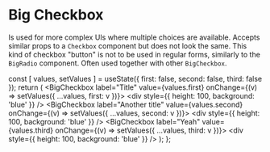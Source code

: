 


# Big Checkbox
Is used for more complex UIs where multiple choices are available. Accepts similar props to a `Checkbox` component but does not look the same. This kind of checkbox "button" is not to be used in regular forms, similarly to the `BigRadio` component. Often used together with other `BigCheckbox`.


  const [ values, setValues ] = useState({ first: false, second: false, third: false });
  return (
    <Playground component={BigCheckbox}>
      <Flex vSpacing={Sizes.DEFAULT}>
        <FlexItem flex>
          <BigCheckbox
            label="Title"
            value={values.first}
            onChange={(v) => setValues({ ...values, first: v })}>
            <div style={{ height: 100, background: 'blue' }} />
          </BigCheckbox>
        </FlexItem>
        <FlexItem flex>
          <BigCheckbox
            label="Another title"
            value={values.second}
            onChange={(v) => setValues({ ...values, second: v })}>
            <div style={{ height: 100, background: 'blue' }} />
          </BigCheckbox>
        </FlexItem>
        <FlexItem flex>
          <BigCheckbox
            label="Yeah"
            value={values.third}
            onChange={(v) => setValues({ ...values, third: v })}>
            <div style={{ height: 100, background: 'blue' }} />
          </BigCheckbox>
        </FlexItem>
      </Flex>
    </Playground>
  );
};

<Wrapper />
